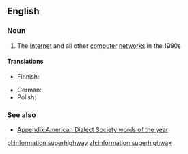 ==English==

===Noun===
{{wikipedia}}
{{en-noun|head=[[information]] [[superhighway]]|-}}

# {{context|dated|computing|lang=en}} The [[Internet]] and all other [[computer]] [[network]]s in the 1990s

====Translations====
{{trans-top|The Internet and all other computer networks in the 1990s}}
* Finnish: {{t+|fi|tieto|alt=tiedon}} {{t-|fi|valtaväylä}}
{{trans-mid}}
* German: {{t|de|Datenautobahn|f}}
* Polish: {{t-|pl|infostrada|f}}
{{trans-bottom}}

===See also===
*[[Appendix:American Dialect Society words of the year]]

[[pl:information superhighway]]
[[zh:information superhighway]]